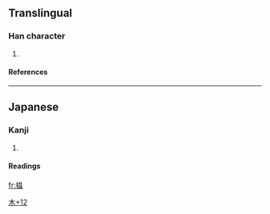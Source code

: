 ==Translingual==
===Han character===
{{Han char|rn=75|rad=木|as=12|sn=16|four=|canj=木日日日 (DAAA)}}
# {{defn|Han|sort=木12}}
====References====
{{Han ref|kx=0555.311|hdz=21291.111|uh=6A78|ud=27256}}

----
==Japanese==
===Kanji===
{{ja-kanji|grade=|rs=木12}}
# {{defn|Japanese}} 
====Readings====
{{ja-readings|on=[[しょう]] (shō)|kun=}}




[[Category:Japanese-only CJKV Characters|木+12]]

[[fr:橸]]